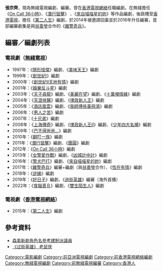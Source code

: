 '''張宗齊'''，現為無綫電視編劇、編審。曾在[[香港電視網絡|香港電視網絡]]任職編劇。在無綫擔任《[[On_Call_36小時|On Call 36小時]]》、《[[潛行狙擊|潛行狙擊]]》 、《[[來自喵喵星的妳|來自喵喵星的妳]]》等作品編劇，後跳槽至[[香港電視網絡|香港電視]]，擔任《[[第二人生_(電視劇)|第二人生]]》編劇，於2014年被邀請回巢並於2016年升任編審，首部編審劇集是與[[翁善瑩|翁善瑩]]合作的《[[雜警奇兵|雜警奇兵]]》。

==編審／編劇列表==
===電視劇（[[無綫電視|無綫電視]]）===
*1997年：《[[隱形怪傑|隱形怪傑]]》編劇、《[[美味天王|美味天王]]》編劇
*1999年：《[[創世紀_(電視劇)|創世紀I]]》編劇
*2000年：《[[創世紀_(電視劇)|創世紀II天地有情]]》編劇
*2001年：《[[娛樂反斗星|娛樂反斗星]]》編劇
*2003年：《[[天子尋龍|天子尋龍]]》編劇、《[[美麗在望|美麗在望]]》編劇、《[[十萬噸情緣|十萬噸情緣]]》編劇
*2004年：《[[天涯俠醫|天涯俠醫]]》編劇、《[[律政新人王|律政新人王]]》編劇
*2005年：《[[酒店風雲|酒店風雲]]》編劇、《[[我師傅係黃飛鴻|我師傅係黃飛鴻]]》編劇
*2006年：《[[男人之苦|男人之苦]]》編劇
*2007年：《[[十兄弟_(無綫電視劇)|十兄弟]]》編劇
*2008年：《[[上海傳奇|上海傳奇]]》編劇、《[[律政新人王II|律政新人王II]]》編劇、《[[少年四大名捕|少年四大名捕]]》編劇
*2009年：《[[巴不得爸爸...|巴不得爸爸...]]》編劇
*2010年：《[[翻叮一族|翻叮一族]]》編劇
*2011年：《[[潛行狙擊|潛行狙擊]]》編劇、《[[團圓_(香港電視劇)|團圓]]》編劇
*2012年：《[[On_Call_36小時|On Call 36小時]]》編劇
*2013年：《[[女警愛作戰|女警愛作戰]]》編劇、《[[凶城計中計|凶城計中計]]》編劇
*2016年：《[[警犬巴打|警犬巴打]]》編劇、《[[來自喵喵星的妳|來自喵喵星的妳]]》編劇
*2017年：《[[雜警奇兵|雜警奇兵]]》編審+編劇（與[[翁善瑩|翁善瑩]]合作）、《[[性在有情|性在有情]]》編劇
*2018年：《[[逆緣|逆緣]]》編劇
*2019年：《[[好日子_(無綫電視劇)|好日子]]》編劇、《[[過街英雄|過街英雄]]》編審（海外首播）
*2022年：《[[食腦喪Ｂ|食腦喪Ｂ]]》編劇、《[[雙生陌生人|雙生陌生人]]》編劇

=== 電視劇（[[香港電視網絡|香港電視網絡]]）===
*2015年：《[[第二人生_(電視劇)|第二人生]]》編劇

==參考資料==
{{reflist}}
*[https://hk.appledaily.com/entertainment/20200809/IKK6VFBR4ZH3PDZWQPDEJELB6A/   森美新劇角色名參考建制派議員]
*[https://www.kwongwah.com.my/20191215/%E3%80%8A%E8%BF%87%E8%A1%97%E8%8B%B1%E9%9B%84%E3%80%8B-%E8%80%81%E9%BC%A0%E4%BE%A0/   《过街英雄》 老鼠侠]
{{HK-enter-bio-stub}}
{{無綫電視劇集編審}}
[[Category:電影編劇|Category:電影編劇]]
[[Category:前亞洲電視編劇|Category:前亞洲電視編劇]]
[[Category:前香港電視網絡編劇|Category:前香港電視網絡編劇]]
[[Category:無綫電視編劇|Category:無綫電視編劇]]
[[Category:前無綫電視編審|Category:前無綫電視編審]]
[[Category:香港人|Category:香港人]]
